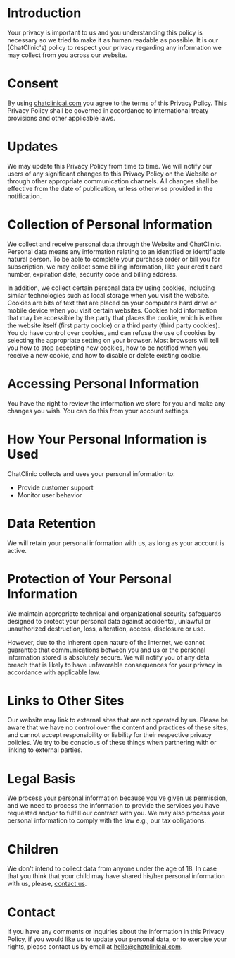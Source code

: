# Introduction

Your privacy is important to us and you understanding this policy is necessary so
we tried to make it as human readable as possible. It is our (ChatClinic's) policy to respect
your privacy regarding any information we may collect from you across our website.

# Consent

By using [chatclinicai.com](https://www.chatclinicai.com) you agree to the terms of this Privacy Policy.
This Privacy Policy shall be governed in accordance to international treaty provisions
and other applicable laws.

# Updates

We may update this Privacy Policy from time to time. We will notify our users of
any significant changes to this Privacy Policy on the Website or through other appropriate
communication channels. All changes shall be effective from the date of publication,
unless otherwise provided in the notification.

# Collection of Personal Information

We collect and receive personal data through the Website and ChatClinic. Personal data
means any information relating to an identified or identifiable natural person.
To be able to complete your purchase order or bill you for subscription,
we may collect some billing information, like your credit card number,
expiration date, security code and billing address.

In addition, we collect certain personal data by using cookies, including similar
technologies such as local storage when you visit the website. Cookies are bits of text
that are placed on your computer’s hard drive or mobile device when you visit certain
websites. Cookies hold information that may be accessible by the party that places
the cookie, which is either the website itself (first party cookie) or a third party
(third party cookies). You do have control over cookies, and can refuse the use of cookies
by selecting the appropriate setting on your browser. Most browsers will tell you how
to stop accepting new cookies, how to be notified when you receive a new cookie, and
how to disable or delete existing cookie.

# Accessing Personal Information

You have the right to review the information we store for you and make any changes
you wish. You can do this from your account settings.

# How Your Personal Information is Used

ChatClinic collects and uses your personal information to:

- Provide customer support
- Monitor user behavior

# Data Retention

We will retain your personal information with us, as long as your account is active.

# Protection of Your Personal Information

We maintain appropriate technical and organizational security safeguards designed
to protect your personal data against accidental, unlawful or unauthorized destruction,
loss, alteration, access, disclosure or use.

However, due to the inherent open nature of the Internet, we cannot guarantee that
communications between you and us or the personal information stored is absolutely secure.
We will notify you of any data breach that is likely to have unfavorable consequences
for your privacy in accordance with applicable law.

# Links to Other Sites

Our website may link to external sites that are not operated by us. Please be aware that
we have no control over the content and practices of these sites, and cannot accept responsibility
or liability for their respective privacy policies. We try to be conscious of these things when
partnering with or linking to external parties.

# Legal Basis

We process your personal information because you’ve given us permission, and we need
to process the information to provide the services you have requested and/or to fulfill
our contract with you. We may also process your personal information to comply with the law
e.g., our tax obligations.

# Children

We don't intend to collect data from anyone under the age of 18. In case that you
think that your child may have shared his/her personal information with us, please,
[contact us](mailto:hello@chatclinicai.com).

# Contact

If you have any comments or inquiries about the information in this Privacy Policy, if you would like us to update your personal data, or to exercise your rights, please contact us by email at [hello@chatclinicai.com](mailto:hello@chatclinicai.com).
